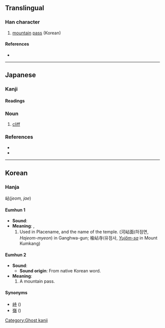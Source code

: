 {{character info/new}}
==Translingual==

===Han character===
{{Han char|rn=46|rad=山|as=05|sn=8|four=|canj=UYR|ids=⿰山占}}

# [[mountain]] [[pass]] (Korean)

====References====
* {{Han ref|kx=0310.071|dj=0610.130|hdz=10766.101|uh=5CBE|ud=23742}}

----

==Japanese==

===Kanji===
{{ja-kanji|grade=|rs=山05}}

{{attention|ja|reference #2 provides a decent amount of material to work with}}

====Readings====
{{ja-readings
|on=
|kun=やま-, はけ-}}

===Noun===
{{ja-noun|はけ}}

# [[cliff]]

===References===
* {{R:Koseki Moji|090890}}
* {{R:Wasei Kanji 2014|528}}

----

==Korean==

===Hanja===
岾(''jeom, jae'')

====Eumhun 1====
* '''Sound''': {{ko-l|점}}
* '''Meaning''': {{ko-l|땅 이름}}, {{ko-l|절 이름}}
*# Used in Placename, and the name of the temple. (河岾面(하점면, ''Hajeom-myeon'') in Ganghwa-gun; 楡岾寺(유점사, [[w:Yujomsa|''Yujŏm-sa'']] in Mount Kumkang)

====Eumhun 2====
* '''Sound''': {{ko-l|재}}
** '''Sound origin''': From native Korean word.
* '''Meaning''': {{ko-l|고개}}
*# A mountain pass.

====Synonyms====
* [[峙]] ({{ko-l|치}})
* [[嶺]] ({{ko-l|령}})

[[Category:Ghost kanji]]
